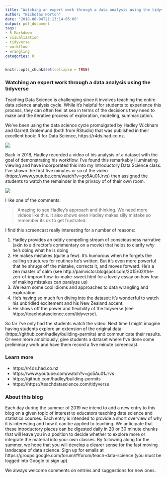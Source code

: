 ```yaml
---
title: "Watching an expert work through a data analysis using the tidyverse"
author: "Nicholas Horton"
date: '2018-06-04T21:13:14-05:00'
output: pdf_document
tags:
- R Markdown
- visualization
- tidyverse
- workflow
- wrangling
categories: R
---
```


```r
knitr::opts_chunk$set(collapse = TRUE)
```

### Watching an expert work through a data analysis using the tidyverse

Teaching Data Science is challenging since it involves teaching the entire data science analysis cycle.  While it's helpful for students to experience this process, they can often feel at sea in terms of the decisions they need to make and the iterative process of exploration, modeling, summarization.

We've been using the data science cycle promulgated by Hadley Wickham and Garrett Grolemund (both from RStudio) that was published in their excellent book: R for Data Science, https://r4ds.had.co.nz.

![](/post/screencast/cycle.png)

Back in 2018, Hadley recorded a video of his analysis of a dataset with the goal of demonstrating his workflow.  I've found this remarkably illuminating viewing and have incorporated this into my Introductory Data Science class.  I've shown the first five minutes or so of the video (https://www.youtube.com/watch?v=go5Au01Jrvs) then assigned the students to watch the remainder in the privacy of of their own room.  

![](/post/screencast/hadley.png)

I like one of the comments:

> Amazing to see Hadley's approach and thinking. We need more videos like this. It also shows even Hadley makes silly mistake so remember its ok to get frustrated.

I find this screencast really interesting for a number of reasons:

1. Hadley provides an oddly compelling stream of consciousness narrative (akin to a director's commentary on a movie) that helps to clarify *why* he's doing what he is doing
2. He makes mistakes (quite a few).  It's humorous when he forgets the calling structures for routines he's written.  But it's even more powerful that he shrugs off the mistake, corrects it, and moves forward.  He's a zen master of calm (see http://pamvictor.blogspot.com/2015/02/the-zen-of-improv-how-to-make-sweet.html for a lovely essay on how fear of making mistakes can paralyze us)
3. We learn some cool idioms and approaches to data wrangling and exploration
4. He's having so much fun diving into the dataset: it's wonderful to watch his unbridled excitement and his New Zealand accent.
5. He shows off the power and flexibility of the tidyverse (see https://teachdatascience.com/tidyverse).

So far I've only had the students watch the video.  Next time I might imagine having students explore an extension of the original data (https://github.com/hadley/building-permits) and communicate their results.  Or even more ambitiously, give students a dataset where I've done some preliminary work and have them record a five minute screencast.


### Learn more

- https://r4ds.had.co.nz
- https://www.youtube.com/watch?v=go5Au01Jrvs
- https://github.com/hadley/building-permits
- https://https://teachdatascience.com/tidyverse

### About this blog 

Each day during the summer of 2019 we intend to add a new entry to this blog on a given topic of interest to educators teaching data science and statistics courses. Each entry is intended to provide a short overview of why it is interesting and how it can be applied to teaching. We anticipate that these introductory pieces can be digested daily in 20 or 30 minute chunks that will leave you in a position to decide whether to explore more or integrate the material into your own classes. By following along for the summer, we hope that you will develop a clearer sense for the fast moving landscape of data science. Sign up for emails at https://groups.google.com/forum/#!forum/teach-data-science (you must be logged into Google to sign up).

We always welcome comments on entries and suggestions for new ones.


